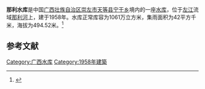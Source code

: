 {{Infobox Reservoir 
|name = 那利水库
|nickname = 
|image = 
|image_caption = 
|map = 
|map_caption = 
|pushpin_map = China Guangxi
|pushpin_map_caption = 
|code = BHA42A01413
|class = 
|location_of_reservoir = [[广西壮族自治区|广西壮族自治区]][[崇左市|崇左市]][[天等县|天等县]][[宁干乡|宁干乡]]
|location_of_dam = 
|inflow = 
|outflow = 
|catchment_area = 42
|reservoir_area = 
|mean_depth = 
|maximum_depth = 
|flood_level = 
|normal_water_level = 
|dead_water_level = 
|water_quality = 
|island = 
|maximum_storage_capacity = 
|normal_storage_capacity = 1061万
|dead_storage_capacity = 
|type_of_dam = 
|elevation_of_dam = 
|height_of_dam = 
|length_of_dam = 
|width_of_dam = 
|installed_capacity = 
|irrigated_area =
|start = 
|complete = 1958年
|cost = 
|emigrate = 
|latd = 23.195
|latm = 
|lats = 
|latNS = N
|longd = 107.0478
|longm = 
|longs = 
|longEW = E
|website = 
|footnotes = 
}}
<mapframe latitude="23.195" longitude="107.0478" zoom="13" width="280" height="300" align="right" />
'''那利水库'''是中国[[广西壮族自治区|广西壮族自治区]][[崇左市|崇左市]][[天等县|天等县]][[宁干乡|宁干乡]]境内的一座[[水库|水库]]，位于[[左江|左江]]流域[[那利河|那利河]]上，建于1958年。水库正常库容为1061万立方米，集雨面积为42平方千米，海拔为494.52米。<ref>{{cite web|url=http://brim.ihb.ac.cn/12/CN/12.asp|title=中国大中型水库基本特征数据库|work=中国生物多样性信息系统内陆水体生物学分部|deadurl=yes|archiveurl=https://web.archive.org/web/20120402061833/http://brim.ihb.ac.cn/12/CN/12.asp|archivedate=2012-04-02}}</ref>
== 参考文献 ==
{{Reflist}}

{{广西小作品}}

[[Category:广西水库|Category:广西水库]]
[[Category:1958年建築|Category:1958年建築]]